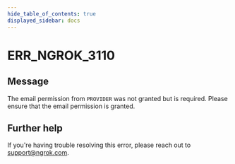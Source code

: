 ```yaml
---
hide_table_of_contents: true
displayed_sidebar: docs
---
```



# ERR_NGROK_3110

## Message

The email permission from `PROVIDER` was not granted but is required. Please ensure that the email permission is granted.

<ErrorDetails error="err_ngrok_3110" />

## Further help

If you're having trouble resolving this error, please reach out to [support@ngrok.com](mailto:support@ngrok.com?subject=Help%20with%20ERR_NGROK_3110).
